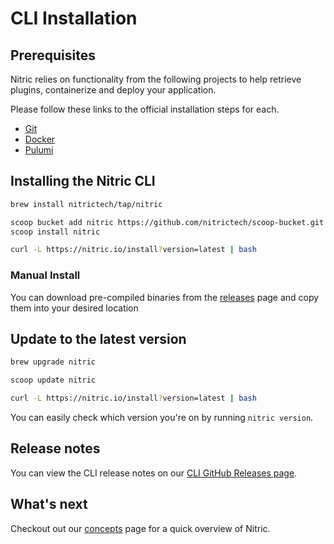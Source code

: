 
# CLI Installation

## Prerequisites

Nitric relies on functionality from the following projects to help retrieve plugins, containerize and deploy your application.

Please follow these links to the official installation steps for each.

- [Git](https://git-scm.com/)
- [Docker](https://docs.docker.com/get-docker/)
- [Pulumi](https://www.pulumi.com/docs/cli/)

## Installing the Nitric CLI

<CodeGroup>

```bash {{ title: 'macOS' }}
brew install nitrictech/tap/nitric
```

```bash {{ title: 'Windows' }}
scoop bucket add nitric https://github.com/nitrictech/scoop-bucket.git
scoop install nitric
```

```bash {{ title: 'Linux' }}
curl -L https://nitric.io/install?version=latest | bash
```

</CodeGroup>

### Manual Install

You can download pre-compiled binaries from the [releases](https://github.com/nitrictech/cli/releases) page and copy them into your desired location

## Update to the latest version

<CodeGroup>

```bash {{ title: 'macOS' }}
brew upgrade nitric
```

```bash {{ title: 'Windows' }}
scoop update nitric
```

```bash {{ title: 'Linux' }}
curl -L https://nitric.io/install?version=latest | bash
```

</CodeGroup>

You can easily check which version you're on by running `nitric version`.

## Release notes

You can view the CLI release notes on our [CLI GitHub Releases page](https://github.com/nitrictech/cli/releases).

## What's next

Checkout out our [concepts](/guides/getting-started/concepts) page for a quick overview of Nitric.
